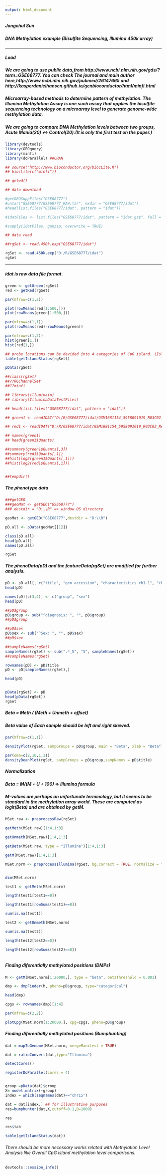 ```yaml
---
output: html_document
---
```

  
##### Jongchul Sun

##### DNA Methylation example (Bisulfite Sequencing, Illumina 450k array)

------------------------

##### Load 

  
##### We are going to use public data,from http://www.ncbi.nlm.nih.gov/gds/?term=GSE68777. You can check The journal and main author here,http://www.ncbi.nlm.nih.gov/pubmed/26147665 and http://kasperdanielhansen.github.io/genbioconductor/html/minfi.html


##### Microarray-based methods to determine pattern of methylation. The Illumina Methylation Assay is one such assay that applies the bisulfite sequencing technology on a microarray level to generate genome-wide methylation data.

##### We are going to compare DNA Methylation levels between two groups, Acute Mania(20) <-> Control(20).(It is only the first test on the paper.)


```r

library(devtools)
library(GEOquery)
library(minfi)
library(doParallel) ##CRAN

## source("http://www.bioconductor.org/biocLite.R")
## biocLite(c("minfi"))

## getwd()

## data download  

#getGEOSuppFiles("GSE68777")
#untar("GSE68777/GSE68777_RAW.tar", exdir = "GSE68777/idat")
#head(list.files("GSE68777/idat", pattern = "idat"))

#idatFiles <- list.files("GSE68777/idat", pattern = "idat.gz$", full = TRUE)

#sapply(idatFiles, gunzip, overwrite = TRUE)

## data read

##rgSet <- read.450k.exp("GSE68777/idat")

rgSet <- read.450k.exp("D:/R/GSE68777/idat")
rgSet


```


-------------------------

##### idat is raw data file format. 


```r

green <- getGreen(rgSet)
red <- getRed(rgSet)

par(mfrow=c(1,2))

plot(rowMeans(red[1:500,]))
plot(rowMeans(green[1:500,]))

par(mfrow=c(1,1))
plot(rowMeans(red)-rowMeans(green))

par(mfrow=c(1,2))
hist(green[1,])
hist(red[1,])

## probe locations can be devided into 4 categories of CpG island. (Island, OpenSea, Shelf, Shore)
table(getIslandStatus(rgSet))

pData(rgSet)

##class(rgSet)
##??RGChannelSet
##??minfi

## library(illuminaio)
## library(IlluminaDataTestFiles)

## head(list.files("GSE68777/idat", pattern = "idat"))

## green1 <- readIDAT("D:/R/GSE68777/idat/GSM1681154_5958091019_R03C02_Grn.idat")

## red1 <- readIDAT("D:/R/GSE68777/idat/GSM1681154_5958091019_R03C02_Red.idat")

## names(green1)
## head(green1$Quants)

##summary(green1$Quants[,3])
##summary(red1$Quants[,1])
##hist(log2(green1$Quants[,1]))
##hist(log2(red1$Quants[,1]))


##tempdir()


```


##### The phenotype data 


```r

###getGEO
###geoMat <- getGEO("GSE68777")
### destdir = "D:\\R" => window OS directory

geoMat <- getGEO("GSE68777",destdir = "D:\\R")

pD.all <- pData(geoMat[[1]])

class(pD.all)
head(pD.all)
names(pD.all)

rgSet


```


##### The phenoData(pD) and the featureData(rgSet) are modified for further analysis.

```r



pD <- pD.all[, c("title", "geo_accession", "characteristics_ch1.1", "characteristics_ch1.2")]
head(pD)

names(pD)[c(3,4)] <- c("group", "sex")
head(pD)

##pD$group
pD$group <- sub("^diagnosis: ", "", pD$group)
##pD$group

##pD$sex 
pD$sex <- sub("^Sex: ", "", pD$sex)
##pD$sex

##sampleNames(rgSet) 
sampleNames(rgSet) <- sub(".*_5", "5", sampleNames(rgSet))
##sampleNames(rgSet) 

rownames(pD) <- pD$title
pD <- pD[sampleNames(rgSet),]

head(pD)


pData(rgSet) <- pD
head(pData(rgSet))
rgSet


```


##### Beta = Meth / (Meth + Unmeth + offset)

##### Beta value of Each sample should be left and right skewed.

```r

par(mfrow=c(1,1))

densityPlot(rgSet, sampGroups = pD$group, main = "Beta", xlab = "Beta")

par(oma=c(2,10,1,1))
densityBeanPlot(rgSet, sampGroups = pD$group,sampNames = pD$title)

```


##### Normalization 

##### Beta = M/(M + U + 100) => Illumina formula

##### M-values are perhaps an unfortunate terminology, but it seems to be standard in the methylation array world. These are computed as logit(Beta) and are obtained by getM.

```r

MSet.raw <- preprocessRaw(rgSet)

getMeth(MSet.raw)[1:4,1:3]

getUnmeth(MSet.raw)[1:4,1:3]

getBeta(MSet.raw, type = "Illumina")[1:4,1:3]

getM(MSet.raw)[1:4,1:3]


```




```r

MSet.norm <- preprocessIllumina(rgSet, bg.correct = TRUE, normalize = "controls", reference = 2)


dim(MSet.norm)

test1 <- getMeth(MSet.norm)

length(test1[test1==0])

length(test1[rowSums(test1)==0])

sum(is.na(test1))

test2 <- getUnmeth(MSet.norm)

sum(is.na(test2))

length(test2[test2==0])

length(test2[rowSums(test2)==0])



```

##### Finding diferentially methylated positions (DMPs)

```r

M <- getM(MSet.norm[1:20000,], type = "beta", betaThreshold = 0.001)

dmp <- dmpFinder(M, pheno=pD$group, type="categorical")

head(dmp)

cpgs <- rownames(dmp)[1:4]

par(mfrow=c(2,2))

plotCpg(MSet.norm[1:20000,], cpg=cpgs, pheno=pD$group)

```



##### Finding diferentially methylated positions (Bumphunting)


```r

dat = mapToGenome(MSet.norm, mergeManifest = TRUE)

dat = ratioConvert(dat,type="Illumina")

detectCores()

registerDoParallel(cores = 4)


group =pData(dat)$group
X= model.matrix(~group)
index = which(seqnames(dat)=="chr15")

dat = dat[index,] ## for illustrative purposes
res=bumphunter(dat,X,cutoff=0.1,B=1000)

res

res$tab

table(getIslandStatus(dat))


```

###### There should be more necessary works related with Methylation Level Analysis like Overall CpG island methylation level comparisons.


```r

devtools::session_info()

```
